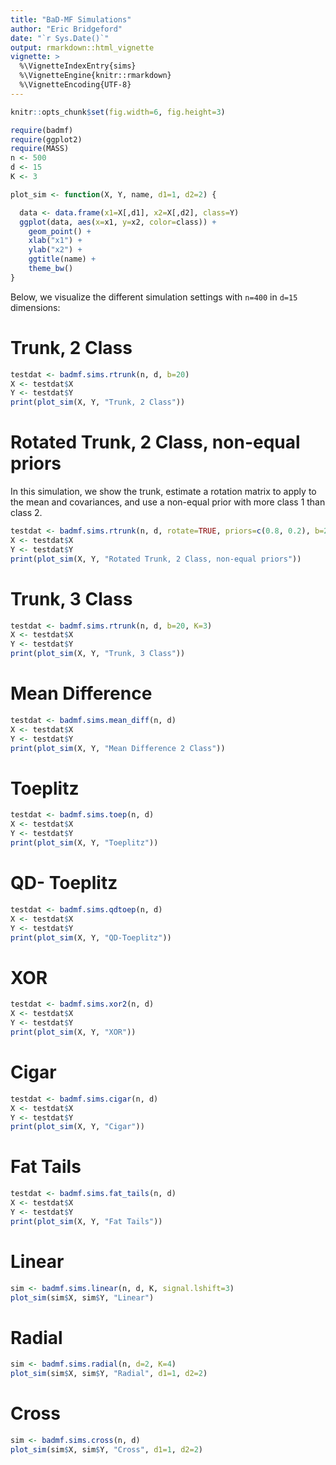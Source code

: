 ```yaml
---
title: "BaD-MF Simulations"
author: "Eric Bridgeford"
date: "`r Sys.Date()`"
output: rmarkdown::html_vignette
vignette: >
  %\VignetteIndexEntry{sims}
  %\VignetteEngine{knitr::rmarkdown}
  %\VignetteEncoding{UTF-8}
---
```


```r
knitr::opts_chunk$set(fig.width=6, fig.height=3)
```

```r
require(badmf)
require(ggplot2)
require(MASS)
n <- 500
d <- 15
K <- 3
```

```r
plot_sim <- function(X, Y, name, d1=1, d2=2) {

  data <- data.frame(x1=X[,d1], x2=X[,d2], class=Y)
  ggplot(data, aes(x=x1, y=x2, color=class)) +
    geom_point() +
    xlab("x1") +
    ylab("x2") +
    ggtitle(name) +
    theme_bw()
}
```
Below, we visualize the different simulation settings with `n=400` in `d=15` dimensions:

# Trunk, 2 Class

```r
testdat <- badmf.sims.rtrunk(n, d, b=20)
X <- testdat$X
Y <- testdat$Y
print(plot_sim(X, Y, "Trunk, 2 Class"))
```

# Rotated Trunk, 2 Class, non-equal priors

In this simulation, we show the trunk, estimate a rotation matrix to apply to the mean and covariances, and use a non-equal prior with more class 1 than class 2.

```r
testdat <- badmf.sims.rtrunk(n, d, rotate=TRUE, priors=c(0.8, 0.2), b=20)
X <- testdat$X
Y <- testdat$Y
print(plot_sim(X, Y, "Rotated Trunk, 2 Class, non-equal priors"))
```

# Trunk, 3 Class

```r
testdat <- badmf.sims.rtrunk(n, d, b=20, K=3)
X <- testdat$X
Y <- testdat$Y
print(plot_sim(X, Y, "Trunk, 3 Class"))
```

# Mean Difference

```r
testdat <- badmf.sims.mean_diff(n, d)
X <- testdat$X
Y <- testdat$Y
print(plot_sim(X, Y, "Mean Difference 2 Class"))
```

# Toeplitz

```r
testdat <- badmf.sims.toep(n, d)
X <- testdat$X
Y <- testdat$Y
print(plot_sim(X, Y, "Toeplitz"))
```

# QD- Toeplitz

```r
testdat <- badmf.sims.qdtoep(n, d)
X <- testdat$X
Y <- testdat$Y
print(plot_sim(X, Y, "QD-Toeplitz"))
```

# XOR

```r
testdat <- badmf.sims.xor2(n, d)
X <- testdat$X
Y <- testdat$Y
print(plot_sim(X, Y, "XOR"))
```

# Cigar

```r
testdat <- badmf.sims.cigar(n, d)
X <- testdat$X
Y <- testdat$Y
print(plot_sim(X, Y, "Cigar"))
```

# Fat Tails

```r
testdat <- badmf.sims.fat_tails(n, d)
X <- testdat$X
Y <- testdat$Y
print(plot_sim(X, Y, "Fat Tails"))
```

# Linear

```r
sim <- badmf.sims.linear(n, d, K, signal.lshift=3)
plot_sim(sim$X, sim$Y, "Linear")
```

# Radial

```r
sim <- badmf.sims.radial(n, d=2, K=4)
plot_sim(sim$X, sim$Y, "Radial", d1=1, d2=2)
```

# Cross

```r
sim <- badmf.sims.cross(n, d)
plot_sim(sim$X, sim$Y, "Cross", d1=1, d2=2)
```
